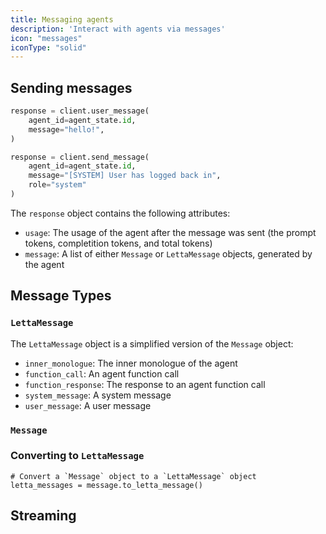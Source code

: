 ```yaml
---
title: Messaging agents
description: 'Interact with agents via messages'
icon: "messages"
iconType: "solid"
---
```


## Sending messages 


```python
response = client.user_message(
    agent_id=agent_state.id, 
    message="hello!", 
)
```

```python
response = client.send_message(
    agent_id=agent_state.id, 
    message="[SYSTEM] User has logged back in", 
    role="system" 
)
```
The `response` object contains the following attributes:
* `usage`: The usage of the agent after the message was sent (the prompt tokens, completition tokens, and total tokens) 
* `message`: A list of either `Message` or `LettaMessage` objects, generated by the agent


## Message Types 

### `LettaMessage`
The `LettaMessage` object is a simplified version of the `Message` object: 

* `inner_monologue`: The inner monologue of the agent
* `function_call`: An agent function call 
* `function_response`: The response to an agent function call
* `system_message`: A system message
* `user_message`: A user message

### `Message`

### Converting to `LettaMessage`
```
# Convert a `Message` object to a `LettaMessage` object
letta_messages = message.to_letta_message()
```

## Streaming